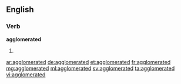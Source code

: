 ==English==

===Verb===
'''agglomerated'''

# {{en-past of|agglomerate}}

[[ar:agglomerated]]
[[de:agglomerated]]
[[et:agglomerated]]
[[fr:agglomerated]]
[[mg:agglomerated]]
[[ml:agglomerated]]
[[sv:agglomerated]]
[[ta:agglomerated]]
[[vi:agglomerated]]